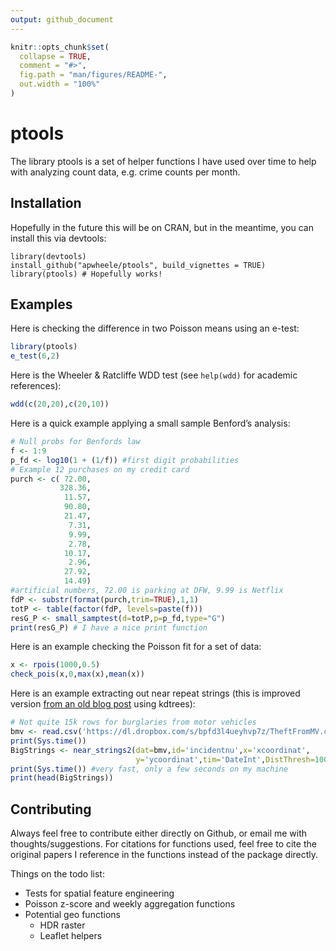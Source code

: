```yaml
---
output: github_document
---
```


<!-- README.md is generated from README.Rmd. Please edit that file -->

```r
knitr::opts_chunk$set(
  collapse = TRUE,
  comment = "#>",
  fig.path = "man/figures/README-",
  out.width = "100%"
)
```

# ptools

<!-- badges: start -->
<!-- badges: end -->

The library ptools is a set of helper functions I have used over time to help with analyzing count data, e.g. crime counts per month. 

## Installation

Hopefully in the future this will be on CRAN, but in the meantime, you can install this via devtools:

    library(devtools)
    install_github("apwheele/ptools", build_vignettes = TRUE)
    library(ptools) # Hopefully works!

## Examples

Here is checking the difference in two Poisson means using an e-test:

```r
library(ptools)
e_test(6,2)
```

Here is the Wheeler & Ratcliffe WDD test (see `help(wdd)` for academic references):

```r
wdd(c(20,20),c(20,10))
```

Here is a quick example applying a small sample Benford's analysis:

```r
# Null probs for Benfords law
f <- 1:9
p_fd <- log10(1 + (1/f)) #first digit probabilities
# Example 12 purchases on my credit card
purch <- c( 72.00,
           328.36,
            11.57,
            90.80,
            21.47,
             7.31,
             9.99,
             2.78,
            10.17,
             2.96,
            27.92,
            14.49)
#artificial numbers, 72.00 is parking at DFW, 9.99 is Netflix
fdP <- substr(format(purch,trim=TRUE),1,1)
totP <- table(factor(fdP, levels=paste(f)))
resG_P <- small_samptest(d=totP,p=p_fd,type="G")
print(resG_P) # I have a nice print function
```

Here is an example checking the Poisson fit for a set of data:

```r
x <- rpois(1000,0.5)
check_pois(x,0,max(x),mean(x))
```

Here is an example extracting out near repeat strings (this is improved version [from an old blog post](https://andrewpwheeler.com/2017/04/12/identifying-near-repeat-crime-strings-in-r-or-python/) using kdtrees):

```r
# Not quite 15k rows for burglaries from motor vehicles
bmv <- read.csv('https://dl.dropbox.com/s/bpfd3l4ueyhvp7z/TheftFromMV.csv?dl=0')
print(Sys.time()) 
BigStrings <- near_strings2(dat=bmv,id='incidentnu',x='xcoordinat',
                            y='ycoordinat',tim='DateInt',DistThresh=1000,TimeThresh=3)
print(Sys.time()) #very fast, only a few seconds on my machine
print(head(BigStrings))
```

## Contributing

Always feel free to contribute either directly on Github, or email me with thoughts/suggestions. For citations for functions used, feel free to cite the original papers I reference in the functions instead of the package directly. 

Things on the todo list:

 - Tests for spatial feature engineering
 - Poisson z-score and weekly aggregation functions
 - Potential geo functions
    - HDR raster
    - Leaflet helpers

